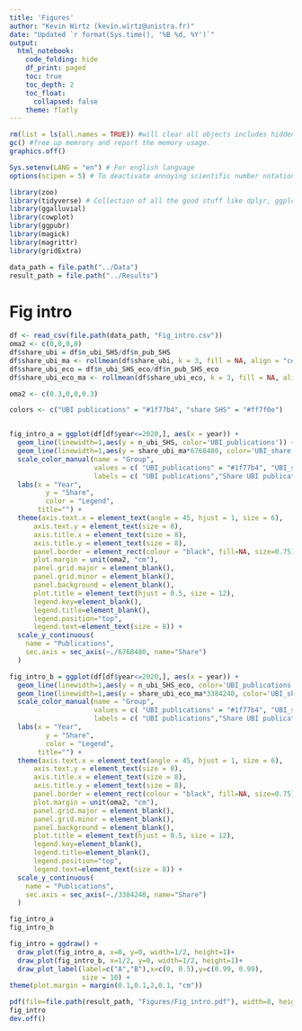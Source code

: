 ```yaml
---
title: 'Figures'
author: "Kevin Wirtz (kevin.wirtz@unistra.fr)"
date: "Updated `r format(Sys.time(), '%B %d, %Y')`"
output:
  html_notebook:
    code_folding: hide
    df_print: paged
    toc: true
    toc_depth: 2
    toc_float:
      collapsed: false
    theme: flatly
---
```


```r

rm(list = ls(all.names = TRUE)) #will clear all objects includes hidden objects.
gc() #free up memrory and report the memory usage.
graphics.off()

Sys.setenv(LANG = "en") # For english language
options(scipen = 5) # To deactivate annoying scientific number notation

library(zoo)
library(tidyverse) # Collection of all the good stuff like dplyr, ggplot2 ect.
library(ggalluvial)
library(cowplot)
library(ggpubr)
library(magick)
library(magrittr)
library(gridExtra)

data_path = file.path("../Data") 
result_path = file.path("../Results") 

```

# Fig intro

```r
df <- read_csv(file.path(data_path, "Fig_intro.csv"))
oma2 <- c(0,0,0,0)
df$share_ubi = df$n_ubi_SHS/df$n_pub_SHS
df$share_ubi_ma <- rollmean(df$share_ubi, k = 3, fill = NA, align = "center")
df$share_ubi_eco = df$n_ubi_SHS_eco/df$n_pub_SHS_eco
df$share_ubi_eco_ma <- rollmean(df$share_ubi_eco, k = 3, fill = NA, align = "center")

```

```r
oma2 <- c(0.3,0,0,0.3)

colors <- c("UBI publications" = "#1f77b4", "share SHS" = "#ff7f0e")


fig_intro_a = ggplot(df[df$year<=2020,], aes(x = year)) + 
  geom_line(linewidth=1,aes(y = n_ubi_SHS, color='UBI_publications')) + 
  geom_line(linewidth=1,aes(y = share_ubi_ma*6768480, color='UBI_share')) +
  scale_color_manual(name = "Group",
                     values = c( "UBI_publications" = "#1f77b4", "UBI_share" = "black"),
                     labels = c( "UBI publications","Share UBI publications in SHS")) +
  labs(x = "Year",
         y = "Share",
         color = "Legend",
       title="") +
  theme(axis.text.x = element_text(angle = 45, hjust = 1, size = 6),
      axis.text.y = element_text(size = 8),
      axis.title.x = element_text(size = 8),
      axis.title.y = element_text(size = 8),
      panel.border = element_rect(colour = "black", fill=NA, size=0.75),
      plot.margin = unit(oma2, "cm"),
      panel.grid.major = element_blank(),
      panel.grid.minor = element_blank(),
      panel.background = element_blank(),
      plot.title = element_text(hjust = 0.5, size = 12),  
      legend.key=element_blank(),
      legend.title=element_blank(),
      legend.position="top",
      legend.text=element_text(size = 8)) +
  scale_y_continuous(
    name = "Publications",
    sec.axis = sec_axis(~./6768480, name="Share")
  )

fig_intro_b = ggplot(df[df$year<=2020,], aes(x = year)) + 
  geom_line(linewidth=1,aes(y = n_ubi_SHS_eco, color='UBI_publications')) + 
  geom_line(linewidth=1,aes(y = share_ubi_eco_ma*3384240, color='UBI_share')) +
  scale_color_manual(name = "Group",
                     values = c( "UBI_publications" = "#1f77b4", "UBI_share" = "black"),
                     labels = c( "UBI publications","Share UBI publications in Economics")) +
  labs(x = "Year",
         y = "Share",
         color = "Legend",
       title="") +
  theme(axis.text.x = element_text(angle = 45, hjust = 1, size = 6),
      axis.text.y = element_text(size = 8),
      axis.title.x = element_text(size = 8),
      axis.title.y = element_text(size = 8),
      panel.border = element_rect(colour = "black", fill=NA, size=0.75),
      plot.margin = unit(oma2, "cm"),
      panel.grid.major = element_blank(),
      panel.grid.minor = element_blank(),
      panel.background = element_blank(),
      plot.title = element_text(hjust = 0.5, size = 12),  
      legend.key=element_blank(),
      legend.title=element_blank(),
      legend.position="top",
      legend.text=element_text(size = 8)) +
  scale_y_continuous(
    name = "Publications",
    sec.axis = sec_axis(~./3384240, name="Share")
  )

fig_intro_a
fig_intro_b

fig_intro = ggdraw() +
  draw_plot(fig_intro_a, x=0, y=0, width=1/2, height=1)+
  draw_plot(fig_intro_b, x=1/2, y=0, width=1/2, height=1)+
  draw_plot_label(label=c("A","B"),x=c(0, 0.5),y=c(0.99, 0.99), 
                  size = 10) +
theme(plot.margin = margin(0.1,0.1,2,0.1, "cm")) 

pdf(file=file.path(result_path, "Figures/Fig_intro.pdf"), width=8, height=5, family="Helvetica", pointsize=6)
fig_intro
dev.off()
```